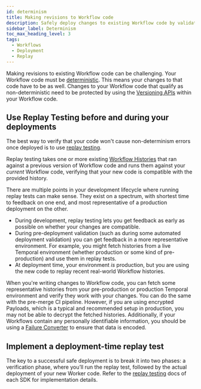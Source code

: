 ```yaml
---
id: determinism
title: Making revisions to Workflow code
description: Safely deploy changes to existing Workflow code by validating first for determinism errors before deploying to production.
sidebar_label: Determinism
toc_max_heading_level: 3
tags:
  - Workflows
  - Deployment
  - Replay
---
```


Making revisions to existing Workflow code can be challenging. Your Workflow code must be [deterministic](https://docs.temporal.io/workflow-definition#deterministic-constraints). This means your changes to that code have to be as well. Changes to your Workflow code that qualify as non-deterministic need to be protected by using the [Versioning APIs](https://docs.temporal.io/workflow-definition#workflow-versioning) within your Workflow code.

## Use Replay Testing before and during your deployments

The best way to verify that your code won't cause non-determinism errors once deployed is to use [replay testing](https://docs.temporal.io/workflow-execution#replay).

Replay testing takes one or more existing [Workflow Histories](https://docs.temporal.io/workflow-execution/event#event-history) that ran against a previous version of Workflow code and runs them against your _current_ Workflow code, verifying that your new code is compatible with the provided history.

There are multiple points in your development lifecycle where running replay tests can make sense. They exist on a spectrum, with shortest time to feedback on one end, and most representative of a production deployment on the other.

- During development, replay testing lets you get feedback as early as possible on whether your changes are compatible.
- During pre-deployment validation (such as during some automated deployment validation) you can get feedback in a more representative environment. For example, you might fetch histories from a live Temporal environment (whether production or some kind of pre-production) and use them in replay tests.
- At deployment time, your environment _is_ production, but you are using the new code to replay recent real-world Workflow histories.

When you're writing changes to Workflow code, you can fetch some representative histories from your pre-production or production Temporal environment and verify they work with your changes. You can do the same with the pre-merge CI pipeline. However, if you are using encrypted Payloads, which is a typical and recommended setup in production, you may not be able to decrypt the fetched histories. Additionally, if your Workflows contain any personally identifiable information, you should be using a [Failure Converter](https://docs.temporal.io/failure-converter#failure-converter) to ensure that data is encoded.

## Implement a deployment-time replay test

The key to a successful safe deployment is to break it into two phases: a verification phase, where you’ll run the replay test, followed by the actual deployment of your new Worker code. Refer to the [replay testing](https://docs.temporal.io/workflow-execution#replay) docs of each SDK for implementation details.
